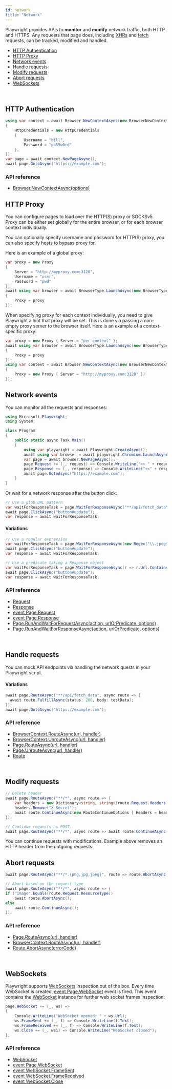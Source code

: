 ```yaml
---
id: network
title: "Network"
---
```


Playwright provides APIs to **monitor** and **modify** network traffic, both HTTP and HTTPS. Any requests that page does, including [XHRs](https://developer.mozilla.org/en-US/docs/Web/API/XMLHttpRequest) and [fetch](https://developer.mozilla.org/en-US/docs/Web/API/Fetch_API) requests, can be tracked, modified and handled.

- [HTTP Authentication](#http-authentication)
- [HTTP Proxy](#http-proxy)
- [Network events](#network-events)
- [Handle requests](#handle-requests)
- [Modify requests](#modify-requests)
- [Abort requests](#abort-requests)
- [WebSockets](#websockets)

<br/>

## HTTP Authentication

```csharp
using var context = await Browser.NewContextAsync(new BrowserNewContextOptions
{
    HttpCredentials = new HttpCredentials
    {
        Username = "bill",
        Password = "pa55w0rd"
    },
});
var page = await context.NewPageAsync();
await page.GotoAsync("https://example.com");
```

### API reference
- [Browser.NewContextAsync(options)](./api/class-browser.mdx#browsernewcontextasyncoptions)

## HTTP Proxy

You can configure pages to load over the HTTP(S) proxy or SOCKSv5. Proxy can be either set globally for the entire browser, or for each browser context individually.

You can optionally specify username and password for HTTP(S) proxy, you can also specify hosts to bypass proxy for.

Here is an example of a global proxy:

```csharp
var proxy = new Proxy
{
    Server = "http://myproxy.com:3128",
    Username = "user",
    Password = "pwd"
};
await using var browser = await BrowserType.LaunchAsync(new BrowserTypeLaunchOptions
{
    Proxy = proxy
});
```

When specifying proxy for each context individually, you need to give Playwright a hint that proxy will be set. This is done via passing a non-empty proxy server to the browser itself. Here is an example of a context-specific proxy:

```csharp
var proxy = new Proxy { Server = "per-context" };
await using var browser = await BrowserType.LaunchAsync(new BrowserTypeLaunchOptions
{
    Proxy = proxy
});
using var context = await Browser.NewContextAsync(new BrowserNewContextOptions
{
    Proxy = new Proxy { Server = "http://myproxy.com:3128" })
});
```

## Network events

You can monitor all the requests and responses:

```csharp
using Microsoft.Playwright;
using System;

class Program
{
    public static async Task Main()
    {
        using var playwright = await Playwright.CreateAsync();
        await using var browser = await playwright.Chromium.LaunchAsync();
        var page = await browser.NewPageAsync();
        page.Request += (_, request) => Console.WriteLine(">> " + request.Method + " " + request.Url);
        page.Response += (_, response) => Console.WriteLine("<<" + response.Status + " " + response.Url);
        await page.GotoAsync("https://example.com");
    }
}
```

Or wait for a network response after the button click:

```csharp
// Use a glob URL pattern
var waitForResponseTask = page.WaitForResponseAsync("**/api/fetch_data");
await page.ClickAsync("button#update");
var response = await waitForResponseTask;
```

#### Variations

```csharp
// Use a regular expression
var waitForResponseTask = page.WaitForResponseAsync(new Regex("\\.jpeg$"));
await page.ClickAsync("button#update");
var response = await waitForResponseTask;

// Use a predicate taking a Response object
var waitForResponseTask = page.WaitForResponseAsync(r => r.Url.Contains(token));
await page.ClickAsync("button#update");
var response = await waitForResponseTask;
```

### API reference
- [Request]
- [Response]
- [event Page.Request](./api/class-page.mdx#eventpagerequest)
- [event Page.Response](./api/class-page.mdx#eventpageresponse)
- [Page.RunAndWaitForRequestAsync(action, urlOrPredicate, options)](./api/class-page.mdx#pagerunandwaitforrequestasyncaction-urlorpredicate-options)
- [Page.RunAndWaitForResponseAsync(action, urlOrPredicate, options)](./api/class-page.mdx#pagerunandwaitforresponseasyncaction-urlorpredicate-options)

<br/>

## Handle requests

You can mock API endpoints via handling the network quests in your Playwright script.

#### Variations

```csharp
await page.RouteAsync("**/api/fetch_data", async route => {
  await route.FulfillAsync(status: 200, body: testData);
});
await page.GotoAsync("https://example.com");
```

### API reference
- [BrowserContext.RouteAsync(url, handler)](./api/class-browsercontext.mdx#browsercontextrouteasyncurl-handler)
- [BrowserContext.UnrouteAsync(url, handler)](./api/class-browsercontext.mdx#browsercontextunrouteasyncurl-handler)
- [Page.RouteAsync(url, handler)](./api/class-page.mdx#pagerouteasyncurl-handler)
- [Page.UnrouteAsync(url, handler)](./api/class-page.mdx#pageunrouteasyncurl-handler)
- [Route]

<br/>

## Modify requests

```csharp
// Delete header
await page.RouteAsync("**/*", async route => {
    var headers = new Dictionary<string, string>(route.Request.Headers.ToDictionary(x => x.Key, x => x.Value));
    headers.Remove("X-Secret");
    await route.ContinueAsync(new RouteContinueOptions { Headers = headers });
});

// Continue requests as POST.
await page.RouteAsync("**/*", async route => await route.ContinueAsync(method: "POST"));
```

You can continue requests with modifications. Example above removes an HTTP header from the outgoing requests.

## Abort requests

```csharp
await page.RouteAsync("**/*.{png,jpg,jpeg}", route => route.AbortAsync());

// Abort based on the request type
await page.RouteAsync("**/*", async route => {
if ("image".Equals(route.Request.ResourceType))
    await route.AbortAsync();
else
    await route.ContinueAsync();
});
```

### API reference
- [Page.RouteAsync(url, handler)](./api/class-page.mdx#pagerouteasyncurl-handler)
- [BrowserContext.RouteAsync(url, handler)](./api/class-browsercontext.mdx#browsercontextrouteasyncurl-handler)
- [Route.AbortAsync(errorCode)](./api/class-route.mdx#routeabortasyncerrorcode)

<br/>

## WebSockets

Playwright supports [WebSockets](https://developer.mozilla.org/en-US/docs/Web/API/WebSockets_API) inspection out of the box. Every time WebSocket is created, [event Page.WebSocket](./api/class-page.mdx#eventpagewebsocket) event is fired. This event contains the [WebSocket] instance for further web socket frames inspection:

```csharp
page.WebSocket += (_, ws) =>
{
    Console.WriteLine("WebSocket opened: " + ws.Url);
    ws.FrameSent += (_, f) => Console.WriteLine(f.Text);
    ws.FrameReceived += (_, f) => Console.WriteLine(f.Text);
    ws.Close += (_, ws1) => Console.WriteLine("WebSocket closed");
};
```

### API reference
- [WebSocket]
- [event Page.WebSocket](./api/class-page.mdx#eventpagewebsocket)
- [event WebSocket.FrameSent](./api/class-websocket.mdx#eventwebsocketframesent)
- [event WebSocket.FrameReceived](./api/class-websocket.mdx#eventwebsocketframereceived)
- [event WebSocket.Close](./api/class-websocket.mdx#eventwebsocketclose)

<br/>

[Accessibility]: ./api/class-accessibility.mdx "Accessibility"
[Browser]: ./api/class-browser.mdx "Browser"
[BrowserContext]: ./api/class-browsercontext.mdx "BrowserContext"
[BrowserType]: ./api/class-browsertype.mdx "BrowserType"
[ConsoleMessage]: ./api/class-consolemessage.mdx "ConsoleMessage"
[Dialog]: ./api/class-dialog.mdx "Dialog"
[Download]: ./api/class-download.mdx "Download"
[ElementHandle]: ./api/class-elementhandle.mdx "ElementHandle"
[FileChooser]: ./api/class-filechooser.mdx "FileChooser"
[Frame]: ./api/class-frame.mdx "Frame"
[JSHandle]: ./api/class-jshandle.mdx "JSHandle"
[Keyboard]: ./api/class-keyboard.mdx "Keyboard"
[Mouse]: ./api/class-mouse.mdx "Mouse"
[Page]: ./api/class-page.mdx "Page"
[Playwright]: ./api/class-playwright.mdx "Playwright"
[Request]: ./api/class-request.mdx "Request"
[Response]: ./api/class-response.mdx "Response"
[Route]: ./api/class-route.mdx "Route"
[Selectors]: ./api/class-selectors.mdx "Selectors"
[TimeoutError]: ./api/class-timeouterror.mdx "TimeoutError"
[Touchscreen]: ./api/class-touchscreen.mdx "Touchscreen"
[Tracing]: ./api/class-tracing.mdx "Tracing"
[Video]: ./api/class-video.mdx "Video"
[WebSocket]: ./api/class-websocket.mdx "WebSocket"
[WebSocketFrame]: ./api/class-websocketframe.mdx "WebSocketFrame"
[Worker]: ./api/class-worker.mdx "Worker"
[Element]: https://developer.mozilla.org/en-US/docs/Web/API/element "Element"
[EvaluationArgument]: ./core-concepts.mdx#evaluation-argument "EvaluationArgument"
[Promise]: https://developer.mozilla.org/en-US/docs/Web/JavaScript/Reference/Global_Objects/Promise "Promise"
[iterator]: https://developer.mozilla.org/en-US/docs/Web/JavaScript/Reference/Iteration_protocols "Iterator"
[origin]: https://developer.mozilla.org/en-US/docs/Glossary/Origin "Origin"
[selector]: https://developer.mozilla.org/en-US/docs/Web/CSS/CSS_Selectors "selector"
[Serializable]: https://developer.mozilla.org/en-US/docs/Web/JavaScript/Reference/Global_Objects/JSON/stringify#Description "Serializable"
[UIEvent.detail]: https://developer.mozilla.org/en-US/docs/Web/API/UIEvent/detail "UIEvent.detail"
[UnixTime]: https://en.wikipedia.org/wiki/Unix_time "Unix Time"
[xpath]: https://developer.mozilla.org/en-US/docs/Web/XPath "xpath"

[Array]: https://developer.mozilla.org/en-US/docs/Web/JavaScript/Reference/Global_Objects/Array "Array"
[boolean]: https://developer.mozilla.org/en-US/docs/Web/JavaScript/Data_structures#Boolean_type "Boolean"
[Buffer]: https://nodejs.org/api/buffer.html#buffer_class_buffer "Buffer"
[ChildProcess]: https://nodejs.org/api/child_process.html "ChildProcess"
[Error]: https://nodejs.org/api/errors.html#errors_class_error "Error"
[EventEmitter]: https://nodejs.org/api/events.html#events_class_eventemitter "EventEmitter"
[function]: https://developer.mozilla.org/en-US/docs/Web/JavaScript/Reference/Global_Objects/Function "Function"
[Map]: https://developer.mozilla.org/en-US/docs/Web/JavaScript/Reference/Global_Objects/Map "Map"
[null]: https://developer.mozilla.org/en-US/docs/Web/JavaScript/Reference/Global_Objects/null "null"
[number]: https://developer.mozilla.org/en-US/docs/Web/JavaScript/Data_structures#Number_type "Number"
[Object]: https://developer.mozilla.org/en-US/docs/Web/JavaScript/Reference/Global_Objects/Object "Object"
[Promise]: https://developer.mozilla.org/en-US/docs/Web/JavaScript/Reference/Global_Objects/Promise "Promise"
[Readable]: https://nodejs.org/api/stream.html#stream_class_stream_readable "Readable"
[RegExp]: https://developer.mozilla.org/en-US/docs/Web/JavaScript/Reference/Global_Objects/RegExp "RegExp"
[void]: https://developer.mozilla.org/en-US/docs/Web/JavaScript/Reference/Global_Objects/undefined "void"
[string]: https://developer.mozilla.org/en-US/docs/Web/JavaScript/Data_structures#String_type "string"
[URL]: https://nodejs.org/api/url.html "URL"

[Action]: https://docs.microsoft.com/en-us/dotnet/api/system.action-1?view=net-5.0 "Action"
[Func]: https://docs.microsoft.com/en-us/dotnet/api/system.func-2?view=net-5.0 "Func"
[IEnumerable]: https://docs.microsoft.com/en-us/dotnet/api/system.collections.ienumerable?view=net-5.0 "IEnumerable"
[TResult]: https://docs.microsoft.com/en-us/dotnet/api/system.threading.tasks.task-1?view=net-5.0 "TResult"

[all available image tags]: https://mcr.microsoft.com/v2/playwright/tags/list "all available image tags"
[Docker Hub]: https://hub.docker.com/_/microsoft-playwright "Docker Hub"
[Dockerfile.focal]: https://github.com/microsoft/playwright/blob/master/utils/docker/Dockerfile.focal "Dockerfile.focal"